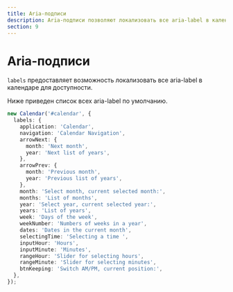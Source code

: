 ```yaml
---
title: Aria-подписи
description: Aria-подписи позволяют локализовать все aria-label в календаре для доступности.
section: 9
---
```


# Aria-подписи

`labels` предоставляет возможность локализовать все aria-label в календаре для доступности.

Ниже приведен список всех aria-label по умолчанию.

```ts
new Calendar('#calendar', {
  labels: {
    application: 'Calendar',
    navigation: 'Calendar Navigation',
    arrowNext: {
      month: 'Next month',
      year: 'Next list of years',
    },
    arrowPrev: {
      month: 'Previous month',
      year: 'Previous list of years',
    },
    month: 'Select month, current selected month:',
    months: 'List of months',
    year: 'Select year, current selected year:',
    years: 'List of years',
    week: 'Days of the week',
    weekNumber: 'Numbers of weeks in a year',
    dates: 'Dates in the current month',
    selectingTime: 'Selecting a time ',
    inputHour: 'Hours',
    inputMinute: 'Minutes',
    rangeHour: 'Slider for selecting hours',
    rangeMinute: 'Slider for selecting minutes',
    btnKeeping: 'Switch AM/PM, current position:',
  },
});
```
